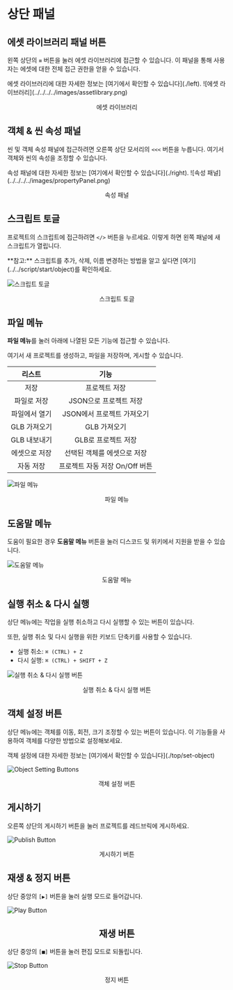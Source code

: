 
# 상단 패널

## 에셋 라이브러리 패널 버튼

왼쪽 상단의 `≡` 버튼을 눌러 에셋 라이브러리에 접근할 수 있습니다. 이 패널을 통해 사용자는 에셋에 대한 전체 접근 권한을 얻을 수 있습니다.

<Callout>
  에셋 라이브러리에 대한 자세한 정보는 [여기에서 확인할 수 있습니다](./left).
</Callout>
![에셋 라이브러리](../../../../images/assetlibrary.png)

<p align="center">에셋 라이브러리</p>

## 객체 & 씬 속성 패널

씬 및 객체 속성 패널에 접근하려면 오른쪽 상단 모서리의 `<<<` 버튼을 누릅니다. 여기서 객체와 씬의 속성을 조정할 수 있습니다.

<Callout>
  속성 패널에 대한 자세한 정보는 [여기에서 확인할 수 있습니다](./right).
</Callout>
![속성 패널](../../../../images/propertyPanel.png)

<p align="center">속성 패널</p>

## 스크립트 토글

프로젝트의 스크립트에 접근하려면 `</>` 버튼을 누르세요. 이렇게 하면 왼쪽 패널에 새 스크립트가 열립니다.

<Callout type="info" emoji="ℹ️">
  **참고:** 스크립트를 추가, 삭제, 이름 변경하는 방법을 알고 싶다면
  [여기](../../script/start/object)를 확인하세요.
</Callout>

![스크립트 토글](../../../../images/scriptToggle.png)

<p align="center">스크립트 토글</p>

## 파일 메뉴

**파일 메뉴**를 눌러 아래에 나열된 모든 기능에 접근할 수 있습니다.

여기서 새 프로젝트를 생성하고, 파일을 저장하며, 게시할 수 있습니다.

|  **리스트**   |            **기능**            |
| :-----------: | :----------------------------: |
|     저장      |         프로젝트 저장          |
|  파일로 저장  |     JSON으로 프로젝트 저장     |
| 파일에서 열기 |   JSON에서 프로젝트 가져오기   |
| GLB 가져오기  |          GLB 가져오기          |
| GLB 내보내기  |      GLB로 프로젝트 저장       |
| 에셋으로 저장 |  선택된 객체를 에셋으로 저장   |
|   자동 저장   | 프로젝트 자동 저장 On/Off 버튼 |

![파일 메뉴](../../../../images/filemenu.png)

<center>파일 메뉴</center>

## 도움말 메뉴

도움이 필요한 경우 **도움말 메뉴** 버튼을 눌러 디스코드 및 위키에서 지원을 받을 수 있습니다.

![도움말 메뉴](../../../../images/helpmenu.png)

<center>도움말 메뉴</center>

## 실행 취소 & 다시 실행

상단 메뉴에는 작업을 실행 취소하고 다시 실행할 수 있는 버튼이 있습니다.

<Callout>
또한, 실행 취소 및 다시 실행을 위한 키보드 단축키를 사용할 수 있습니다.

- 실행 취소: `⌘ (CTRL) + Z`
- 다시 실행: `⌘ (CTRL) + SHIFT + Z`

</Callout>

![실행 취소 & 다시 실행 버튼](../../../../images/undo-redo.png)

<center>실행 취소 & 다시 실행 버튼</center>

## 객체 설정 버튼

상단 메뉴에는 객체를 이동, 회전, 크기 조정할 수 있는 버튼이 있습니다. 이 기능들을 사용하여 객체를 다양한 방법으로 설정해보세요.

<Callout>
  객체 설정에 대한 자세한 정보는 [여기에서 확인할 수 있습니다](./top/set-object)
</Callout>

![Object Setting Buttons](../../../../images/objectsetting.png)

<center>객체 설정 버튼</center>

## 게시하기

오른쪽 상단의 게시하기 버튼을 눌러 프로젝트를 레드브릭에 게시하세요.

![Publish Button](../../../../images/publish.png)

<center>게시하기 버튼</center>

## 재생 & 정지 버튼

상단 중앙의 `[▶️]` 버튼을 눌러 실행 모드로 들어갑니다.

![Play Button](../../../../images/play.png)

## <center>재생 버튼</center>

상단 중앙의 `[■]` 버튼을 눌러 편집 모드로 되돌립니다.

![Stop Button](../../../../images/stop.png)

<center>정지 버튼</center>
